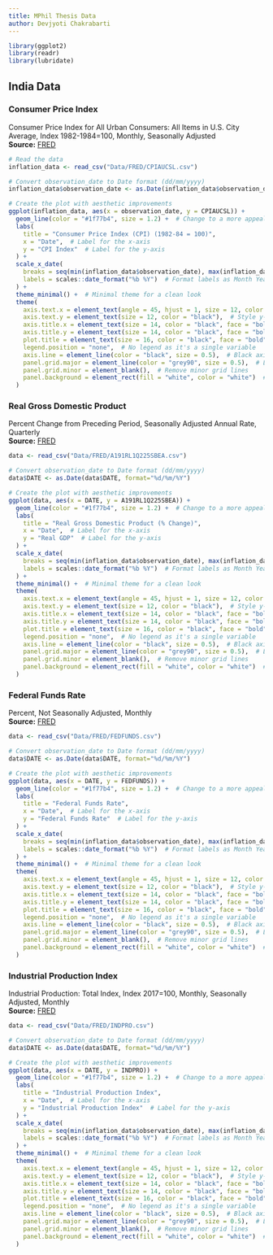 ```yaml
---
title: MPhil Thesis Data 
author: Devjyoti Chakrabarti  
---
```


```r
library(ggplot2) 
library(readr) 
library(lubridate)
```

## India Data

### Consumer Price Index

Consumer Price Index for All Urban Consumers: All Items in U.S. City Average, Index 1982-1984=100, Monthly, Seasonally Adjusted\
**Source:** [FRED](https://fred.stlouisfed.org/series/CPIAUCSL)

```r
# Read the data
inflation_data <- read_csv("Data/FRED/CPIAUCSL.csv")

# Convert observation_date to Date format (dd/mm/yyyy)
inflation_data$observation_date <- as.Date(inflation_data$observation_date, format="%d/%m/%Y")

# Create the plot with aesthetic improvements
ggplot(inflation_data, aes(x = observation_date, y = CPIAUCSL)) +
  geom_line(color = "#1f77b4", size = 1.2) +  # Change to a more appealing blue line
  labs(
    title = "Consumer Price Index (CPI) (1982-84 = 100)",
    x = "Date",  # Label for the x-axis
    y = "CPI Index"  # Label for the y-axis
  ) +
  scale_x_date(
    breaks = seq(min(inflation_data$observation_date), max(inflation_data$observation_date), by = "10 year"),  # Show labels every 6 months
    labels = scales::date_format("%b %Y")  # Format labels as Month Year (e.g., Nov 2024)
  ) +
  theme_minimal() +  # Minimal theme for a clean look
  theme(
    axis.text.x = element_text(angle = 45, hjust = 1, size = 12, color = "black"),  # Rotate and style x-axis labels
    axis.text.y = element_text(size = 12, color = "black"),  # Style y-axis labels
    axis.title.x = element_text(size = 14, color = "black", face = "bold"),  # Bold x-axis title
    axis.title.y = element_text(size = 14, color = "black", face = "bold"),  # Bold y-axis title
    plot.title = element_text(size = 16, color = "black", face = "bold", hjust = 0.5),  # Bold and centered title
    legend.position = "none",  # No legend as it's a single variable
    axis.line = element_line(color = "black", size = 0.5),  # Black axis lines
    panel.grid.major = element_line(color = "grey90", size = 0.5),  # Light grey grid lines
    panel.grid.minor = element_blank(),  # Remove minor grid lines
    panel.background = element_rect(fill = "white", color = "white")  # White background
  )
```

### Real Gross Domestic Product

Percent Change from Preceding Period, Seasonally Adjusted Annual Rate, Quarterly <br> **Source:** [FRED](https://fred.stlouisfed.org/series/A191RL1Q225SBEA)

```r

data <- read_csv("Data/FRED/A191RL1Q225SBEA.csv")

# Convert observation_date to Date format (dd/mm/yyyy)
data$DATE <- as.Date(data$DATE, format="%d/%m/%Y")

# Create the plot with aesthetic improvements
ggplot(data, aes(x = DATE, y = A191RL1Q225SBEA)) +
  geom_line(color = "#1f77b4", size = 1.2) +  # Change to a more appealing blue line
  labs(
    title = "Real Gross Domestic Product (% Change)",
    x = "Date",  # Label for the x-axis
    y = "Real GDP"  # Label for the y-axis
  ) +
  scale_x_date(
    breaks = seq(min(inflation_data$observation_date), max(inflation_data$observation_date), by = "10 year"),  # Show labels every 6 months
    labels = scales::date_format("%b %Y")  # Format labels as Month Year (e.g., Nov 2024)
  ) +
  theme_minimal() +  # Minimal theme for a clean look
  theme(
    axis.text.x = element_text(angle = 45, hjust = 1, size = 12, color = "black"),  # Rotate and style x-axis labels
    axis.text.y = element_text(size = 12, color = "black"),  # Style y-axis labels
    axis.title.x = element_text(size = 14, color = "black", face = "bold"),  # Bold x-axis title
    axis.title.y = element_text(size = 14, color = "black", face = "bold"),  # Bold y-axis title
    plot.title = element_text(size = 16, color = "black", face = "bold", hjust = 0.5),  # Bold and centered title
    legend.position = "none",  # No legend as it's a single variable
    axis.line = element_line(color = "black", size = 0.5),  # Black axis lines
    panel.grid.major = element_line(color = "grey90", size = 0.5),  # Light grey grid lines
    panel.grid.minor = element_blank(),  # Remove minor grid lines
    panel.background = element_rect(fill = "white", color = "white")  # White background
  )
```

### Federal Funds Rate

Percent, Not Seasonally Adjusted, Monthly <br> **Source:** [FRED](https://fred.stlouisfed.org/series/FEDFUNDS)

```r
data <- read_csv("Data/FRED/FEDFUNDS.csv")

# Convert observation_date to Date format (dd/mm/yyyy)
data$DATE <- as.Date(data$DATE, format="%d/%m/%Y")

# Create the plot with aesthetic improvements
ggplot(data, aes(x = DATE, y = FEDFUNDS)) +
  geom_line(color = "#1f77b4", size = 1.2) +  # Change to a more appealing blue line
  labs(
    title = "Federal Funds Rate",
    x = "Date",  # Label for the x-axis
    y = "Federal Funds Rate"  # Label for the y-axis
  ) +
  scale_x_date(
    breaks = seq(min(inflation_data$observation_date), max(inflation_data$observation_date), by = "10 year"),  # Show labels every 6 months
    labels = scales::date_format("%b %Y")  # Format labels as Month Year (e.g., Nov 2024)
  ) +
  theme_minimal() +  # Minimal theme for a clean look
  theme(
    axis.text.x = element_text(angle = 45, hjust = 1, size = 12, color = "black"),  # Rotate and style x-axis labels
    axis.text.y = element_text(size = 12, color = "black"),  # Style y-axis labels
    axis.title.x = element_text(size = 14, color = "black", face = "bold"),  # Bold x-axis title
    axis.title.y = element_text(size = 14, color = "black", face = "bold"),  # Bold y-axis title
    plot.title = element_text(size = 16, color = "black", face = "bold", hjust = 0.5),  # Bold and centered title
    legend.position = "none",  # No legend as it's a single variable
    axis.line = element_line(color = "black", size = 0.5),  # Black axis lines
    panel.grid.major = element_line(color = "grey90", size = 0.5),  # Light grey grid lines
    panel.grid.minor = element_blank(),  # Remove minor grid lines
    panel.background = element_rect(fill = "white", color = "white")  # White background
  )
```

### Industrial Production Index

Industrial Production: Total Index, Index 2017=100, Monthly, Seasonally Adjusted, Monthly <br> **Source:** [FRED](https://fred.stlouisfed.org/series/INDPRO)

```r
data <- read_csv("Data/FRED/INDPRO.csv")

# Convert observation_date to Date format (dd/mm/yyyy)
data$DATE <- as.Date(data$DATE, format="%d/%m/%Y")

# Create the plot with aesthetic improvements
ggplot(data, aes(x = DATE, y = INDPRO)) +
  geom_line(color = "#1f77b4", size = 1.2) +  # Change to a more appealing blue line
  labs(
    title = "Industrial Production Index",
    x = "Date",  # Label for the x-axis
    y = "Industrial Production Index"  # Label for the y-axis
  ) +
  scale_x_date(
    breaks = seq(min(inflation_data$observation_date), max(inflation_data$observation_date), by = "10 year"),  # Show labels every 6 months
    labels = scales::date_format("%b %Y")  # Format labels as Month Year (e.g., Nov 2024)
  ) +
  theme_minimal() +  # Minimal theme for a clean look
  theme(
    axis.text.x = element_text(angle = 45, hjust = 1, size = 12, color = "black"),  # Rotate and style x-axis labels
    axis.text.y = element_text(size = 12, color = "black"),  # Style y-axis labels
    axis.title.x = element_text(size = 14, color = "black", face = "bold"),  # Bold x-axis title
    axis.title.y = element_text(size = 14, color = "black", face = "bold"),  # Bold y-axis title
    plot.title = element_text(size = 16, color = "black", face = "bold", hjust = 0.5),  # Bold and centered title
    legend.position = "none",  # No legend as it's a single variable
    axis.line = element_line(color = "black", size = 0.5),  # Black axis lines
    panel.grid.major = element_line(color = "grey90", size = 0.5),  # Light grey grid lines
    panel.grid.minor = element_blank(),  # Remove minor grid lines
    panel.background = element_rect(fill = "white", color = "white")  # White background
  )
```
